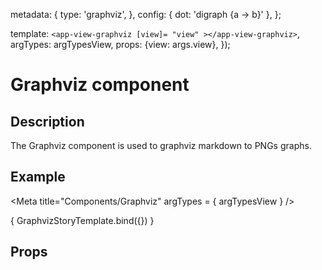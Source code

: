 

  metadata: {
    type: 'graphviz',
  },
  config: {
    dot: 'digraph {a -> b}'
  },
};

  template: `<app-view-graphviz [view]= "view" ></app-view-graphviz>`,
  argTypes: argTypesView,
  props: {view: args.view},
});

<h1>Graphviz component</h1>
<h2>Description</h2>

<p>The Graphviz component is used to graphviz markdown to PNGs graphs.</p>
<h2>Example</h2>

<Meta title="Components/Graphviz" argTypes = { argTypesView } />

<Canvas withToolbar>
  <Story name = "Graphviz component"
         parameters={{ docs: graphvizDocs }}
         args= {{ view: graphvizView }}>
    { GraphvizStoryTemplate.bind({}) }
  </Story>
</Canvas>

<h2>Props</h2>
<ArgsTable story = "Graphviz component"/>
